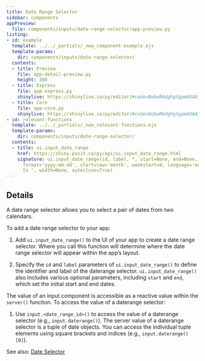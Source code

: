 ```yaml
---
title: Date Range Selector
sidebar: components
appPreview:
  file: components/inputs/date-range-selector/app-preview.py
listing:
- id: example
  template: ../../_partials/_new_component-example.ejs
  template-params:
    dir: components/inputs/date-range-selector/
  contents:
  - title: Preview
    file: app-detail-preview.py
    height: 380
  - title: Express
    file: app-express.py
    shinylive: https://shinylive.io/py/editor/#code=NobwRAdghgtgpmAXAAjFADugdOgnmAGlQGMB7CAFzkqVQGJkAxASQA0BZAURQCU4B3AE4BLKsigBncRGScAHukFwJUjOgA6EAGaDSMZABMoVCsPjIz6UoIqHjcTZp17kEgBbCIuCzCs3kAIKYREoQBnCCRACuwo7QmAD6McgAvMgxOFAA5nAJWgA2MQYAFJrI5enCWJ7oURQJRlQJglAQOaVgjRGtOeqEyH0AIvbILW0O-RIUUDYpfQBMAAxLALSLAIxr630AlER0ADwHZRUZpHW19VRyFB0AblCFE3uaO3HhWq4RdxHFNXVEc4US5ECTKCTCcg7RAncoAAVC4UEWGuFFhhjgnweT2K0PRFVGcAoUUEMi0fRA-woWC6Y3aO2AiwAugBfZAUUjISkQS40+x0uC44DrVl9OJqVKBTDFNRJYSg74RN4QfpgCi4dAIFBquA3MAsplAA
  - title: Core
    file: app-core.py
    shinylive: https://shinylive.io/py/editor/#code=NobwRAdghgtgpmAXAAjFADugdOgnmAGlQGMB7CAFzkqVQDMAnUmZAEyiooEt5kf1SDCmw5wAOhAmNmyAM4ALLhFx8YAocgCCmIg2qs4DIgFcuEiRnQB9U8gC8yUzigBzOFboAbU6wAUE5EDHLiwldGMKK3YqKwYoCDd-MGjDeLcxQmQMgBFRZDiE8UzZCighOwyAJgAGGoBaaoBGBsaMgEoiAGIAHm6AoKdSCPDIqgAPCiSANyhvIo6JNvMIAzo5QynDXzCIoiGKEaJZOFlZLnI2xH7AgAE9FcMscYprtjg1mbnfS9eg-LgKMYGBBkHQMiAdhQsCkCok2sBqgBdAC+yAopGQEIgI2holhcG+wEaKIyy0s9i0mF8lhsXCOG0MSwgmTAFFw6AQKFZcAmYGRiKAA
- id: relevant-functions
  template: ../../_partials/_new_relevant-functions.ejs
  template-params:
    dir: components/inputs/date-range-selector/
  contents:
  - title: ui.input_date_range
    href: https://shiny.posit.co/py/api/ui.input_date_range.html
    signature: ui.input_date_range(id, label, *, start=None, end=None, min=None, max=None,
      format='yyyy-mm-dd', startview='month', weekstart=0, language='en', separator='
      to ', width=None, autoclose=True)
---
```


:::{#example}
:::

:::{#relevant-functions}
:::

## Details

A date range selector allows you to select a pair of dates from two calendars.

To add a date range selector to your app:

  1. Add `ui.input_date_range()` to the UI of your app to create a date range selector. Where you call this function will determine where the date range selector will appear within the app's layout.

  2. Specify the `id` and `label` parameters of `ui.input_date_range()` to define the identifier and label of the daterange selector. `ui.input_date_range()` also includes various optional parameters, including `start` and `end`, which set the initial start and end dates.

The value of an input component is accessible as a reactive value within the `server()` function. To access the value of a daterange selector:

  1. Use `input.<date_range_id>()` to access the value of a daterange selector (e.g., `input.daterange()`). The server value of a daterange selector is a tuple of date objects. You can access the individual tuple elements using square brackets and indices (e.g., `input.daterange()[0]`).


See also: [Date Selector](../date-selector/index.qmd)
